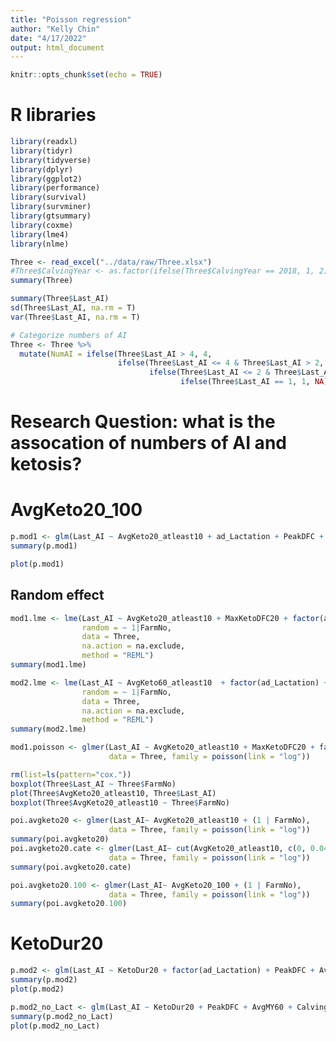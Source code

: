 ```yaml
---
title: "Poisson regression"
author: "Kelly Chin"
date: "4/17/2022"
output: html_document
---
```


```r
knitr::opts_chunk$set(echo = TRUE)
```

# R libraries
```r
library(readxl)
library(tidyr)
library(tidyverse)
library(dplyr)
library(ggplot2)
library(performance)
library(survival)
library(survminer)
library(gtsummary)
library(coxme)
library(lme4)
library(nlme)
```

```r
Three <- read_excel("../data/raw/Three.xlsx")
#Three$CalvingYear <- as.factor(ifelse(Three$CalvingYear == 2018, 1, 2))
summary(Three)

summary(Three$Last_AI)
sd(Three$Last_AI, na.rm = T)
var(Three$Last_AI, na.rm = T)

# Categorize numbers of AI
Three <- Three %>%
  mutate(NumAI = ifelse(Three$Last_AI > 4, 4, 
                        ifelse(Three$Last_AI <= 4 & Three$Last_AI > 2, 3,
                               ifelse(Three$Last_AI <= 2 & Three$Last_AI > 1, 2, 
                                      ifelse(Three$Last_AI == 1, 1, NA)))))
```

# Research Question: what is the assocation of numbers of AI and ketosis?

# AvgKeto20_100
```r
p.mod1 <- glm(Last_AI ~ AvgKeto20_atleast10 + ad_Lactation + PeakDFC + AvgMY60 + CalvingSeason + factor(FarmNo), family = poisson(link = "log"), data = Three)
summary(p.mod1)

plot(p.mod1)
```

## Random effect
```r
mod1.lme <- lme(Last_AI ~ AvgKeto20_atleast10 + MaxKetoDFC20 + factor(ad_Lactation) + PeakDFC + AvgMY20 + CalvingSeason, 
                random = ~ 1|FarmNo, 
                data = Three, 
                na.action = na.exclude,
                method = "REML")
summary(mod1.lme)

mod2.lme <- lme(Last_AI ~ AvgKeto60_atleast10  + factor(ad_Lactation) + PeakDFC + AvgMY60 + CalvingSeason, 
                random = ~ 1|FarmNo, 
                data = Three, 
                na.action = na.exclude,
                method = "REML")
summary(mod2.lme)
```

```r
mod1.poisson <- glmer(Last_AI ~ AvgKeto20_atleast10 + MaxKetoDFC20 + factor(ad_Lactation) + PeakDFC + AvgMY20 + CalvingSeason + (1 | FarmNo), 
                      data = Three, family = poisson(link = "log"))
```

```r
rm(list=ls(pattern="cox."))
boxplot(Three$Last_AI ~ Three$FarmNo)
plot(Three$AvgKeto20_atleast10, Three$Last_AI)
boxplot(Three$AvgKeto20_atleast10 ~ Three$FarmNo)

poi.avgketo20 <- glmer(Last_AI~ AvgKeto20_atleast10 + (1 | FarmNo), 
                      data = Three, family = poisson(link = "log"))
summary(poi.avgketo20)
poi.avgketo20.cate <- glmer(Last_AI~ cut(AvgKeto20_atleast10, c(0, 0.04, 0.07, 0.1, 0.5)) + (1 | FarmNo), 
                      data = Three, family = poisson(link = "log"))
summary(poi.avgketo20.cate)

poi.avgketo20.100 <- glmer(Last_AI~ AvgKeto20_100 + (1 | FarmNo), 
                      data = Three, family = poisson(link = "log"))
summary(poi.avgketo20.100)

```

# KetoDur20
```r
p.mod2 <- glm(Last_AI ~ KetoDur20 + factor(ad_Lactation) + PeakDFC + AvgMY60 + CalvingSeason + factor(FarmNo), family = poisson(link = "log"), data = Three)
summary(p.mod2)
plot(p.mod2)

p.mod2_no_Lact <- glm(Last_AI ~ KetoDur20 + PeakDFC + AvgMY60 + CalvingSeason + factor(FarmNo), family = poisson(link = "log"), data = Three) 
summary(p.mod2_no_Lact)
plot(p.mod2_no_Lact)
```
